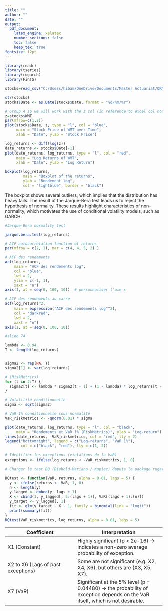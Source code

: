 ```yaml
---
title: ""
author: ""
date: ""
output:
  pdf_document:
    latex_engine: xelatex
    number_sections: false
    toc: false
    keep_tex: true
fontsize: 12pt
---
```

\begin{titlepage}
\begin{center}
\vspace*{3cm}
\includegraphics[width=10cm]{UCL.png} \\[5cm]

\textbf{\LARGE LACTU 2210 - Project 1} \\[2cm]
\textit{\LARGE Group : A}\\


\vfill
\large
MAJDOUBI HIBA  5818-19-00 \\
RWAWI YOUSRA 7831-24-00 \\[1cm]
\textit{Université catholique de Louvain} \\[2cm]
March 2025


\end{center}
\end{titlepage}

\newpage

\newpage
```r
library(readr)
library(tseries)
library(rugarch)
library(FinTS)

stocks=read_csv("C:/Users/hibam/OneDrive/Documents/Master Actuariat/QRM/stocks.csv")
```

```r

str(stocks)
stocks$Date <- as.Date(stocks$Date, format = "%d/%m/%Y")

```


```r

# Group A so we will work with the z col (in reference to excel col notation, so basically the last col in our case)
z=stocks$WMT
par(mfrow=c(1,2))
plot(stocks$Date, z, type = "l", col = "blue",
     main = "Stock Price of WMT over Time",
     xlab = "Date", ylab = "Stock Price")

log_returns <- diff(log(z))
date_returns <- stocks$Date[-1]
plot(date_returns, log_returns, type = "l", col = "red",
     main = "Log Returns of WMT",
     xlab = "Date", ylab = "Log Return")

```
```r
boxplot(log_returns,
        main = "Boxplot of the returns",
        ylab = "Rendement log",
        col = "lightblue", border = "black")

```

The boxplot shows several outliers, which implies that the distribution has heavy tails.
The result of the Jarque-Bera test leads us to reject the hypothesis of normality.
These results highlight characteristics of non-normality, which motivates the use of conditional volatility models, such as GARCH.

```r

#Jarque-Bera normality test

jarque.bera.test(log_returns)

# ACF autocorrelation function of returns 
par(mfrow = c(2, 1), mar = c(4, 4, 5, 2) )

# ACF des rendements
acf(log_returns,
    main = "ACF des rendements log",
    col = "blue",
    lwd = 2,
    ylim = c(-1, 1),
    xaxt = "n")
axis(1, at = seq(0, 100, 10))  # personnaliser l’axe x

# ACF des rendements au carré
acf(log_returns^2,
    main = expression("ACF des rendements log"^2),
    col = "darkred",
    lwd = 2,
    xaxt = "n")
axis(1, at = seq(0, 100, 10))

```
```r

#slide 74

lambda <- 0.94
T <- length(log_returns)


sigma2 <- rep(NA, T)
sigma2[1] <- var(log_returns)  

# (RiskMetrics)
for (t in 2:T) {
  sigma2[t] <- lambda * sigma2[t - 1] + (1 - lambda) * log_returns[t - 1]^2
}

# Volatilité conditionnelle
sigma <- sqrt(sigma2)

# VaR 1% conditionnelle sous normalité
VaR_riskmetrics <- -qnorm(0.01) * sigma

plot(date_returns, log_returns, type = "l", col = "black", 
     main = "Rendements et VaR 1% (RiskMetrics)", ylab = "Log-return")
lines(date_returns, -VaR_riskmetrics, col = "red", lty = 2)
legend("bottomright", legend = c("Log-returns", "VaR 1%"), 
       col = c("black", "red"), lty = c(1, 2))


```
```r

# Identifier les exceptions (violations de la VaR)
exceptions <- ifelse(log_returns < -VaR_riskmetrics, 1, 0)

# Charger le test DQ (Diebold-Mariano / Kupiec) depuis le package rugarch

DQtest <- function(VaR, returns, alpha = 0.01, lags = 5) {
  y <- ifelse(returns < -VaR, 1, 0)
  n <- length(y)
  y_lagged <- embed(y, lags + 1)
  X <- cbind(1, y_lagged[, 2:(lags + 1)], VaR[(lags + 1):(n)])
  y_target <- y_lagged[, 1]
  fit <- glm(y_target ~ X - 1, family = binomial(link = "logit"))
  print(summary(fit))
}
DQtest(VaR_riskmetrics, log_returns, alpha = 0.01, lags = 5)

```
| Coefficient | Interpretation |
|-------------|----------------|
| X1 (Constant) | Highly significant (p < 2e-16) → indicates a non-zero average probability of exception. |
| X2 to X6 (Lags of past exceptions) | Some are not significant (e.g. X2, X4, X6), but others are (X3, X5, X7). |
| X7 (VaR) | Significant at the 5% level (p = 0.04480) → the probability of exception depends on the VaR itself, which is not desirable. |

